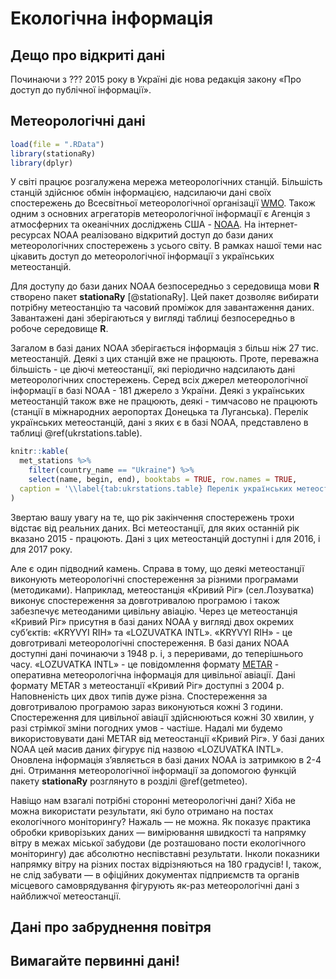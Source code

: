 # Екологічна інформація {#ecoinfo}

## Дещо про відкриті дані {#opendata}

Починаючи з ??? 2015 року в Україні діє нова редакція закону «Про доступ до публічної інформації».

## Метеорологічні дані {#meteodata}
```r
load(file = ".RData")
library(stationaRy)
library(dplyr)
```

У світі працює розгалужена мережа метеорологічних станцій. Більшість станцій здійснює обмін інформацією, надсилаючи дані своїх спостережень до Всесвітньої метеорологічної організації [WMO](https://public.wmo.int/en). Також одним з основних агрегаторів метеорологічної інформації є Агенція з атмосферних та океанічних досліджень США - [NOAA](http://www.noaa.gov/). На інтернет-ресурсах NOAA реалізовано відкритий доступ до бази даних метеорологічних спостережень з усього світу. В рамках нашої теми нас цікавить доступ до метеорологічної інформації з українських метеостанцій.

Для доступу до бази даних NOAA безпосередньо з середовища мови **R** створено пакет **stationaRy** [@stationaRy]. Цей пакет дозволяє вибирати потрібну метеостанцію та часовий проміжок для завантаження даних. Завантажені дані зберігаються у вигляді таблиці безпосередньо в робоче середовище **R**.

Загалом в базі даних NOAA зберігається інформація з більш ніж 27 тис. метеостанцій. Деякі з цих станцій вже не працюють. Проте, переважна більшість - це діючі метеостанції, які періодично надсилають дані метеорологічних спостережень. Серед всіх джерел метеорологічної інформації в базі NOAA - 181 джерело з України. Деякі з українських метеостанцій також вже не працюють, деякі - тимчасово не працюють (станції в міжнародних аеропортах Донецька та Луганська). Перелік українських метеостанцій, дані з яких є в базі NOAA, представлено в таблиці \@ref(ukrstations.table).

```r
knitr::kable(
  met_stations %>%
    filter(country_name == "Ukraine") %>%
    select(name, begin, end), booktabs = TRUE, row.names = TRUE,
  caption = '\\label{tab:ukrstations.table} Перелік українських метеостанцій в базі даних NOAA'
)
```

Звертаю вашу увагу на те, що рік закінчення спостережень трохи відстає від реальних даних. Всі метеостанції, для яких останній рік вказано 2015 - працюють. Дані з цих метеостанцій доступні і для 2016, і для 2017 року.

Але є один підводний камень. Справа в тому, що деякі метеостанції виконують метеорологічні спостереження за різними програмами (методиками). Наприклад, метеостанція «Кривий Ріг» (сел.Лозуватка) виконує спостереження за довготривалою програмою і також забезпечує метеоданими цивільну авіацію. Через це метеостанція «Кривий Ріг» присутня в базі даних NOAA у вигляді двох окремих суб’єктів: «KRYVYI RIH» та «LOZUVATKA INTL». «KRYVYI RIH» - це довготривалі метеорологічні спостереження. В базі даних NOAA доступні дані починаючи з 1948 р. і, з переривами, до теперішнього часу. «LOZUVATKA INTL» - це повідомлення формату [METAR](https://en.wikipedia.org/wiki/METAR) - оперативна метеорологічна інформація для цивільної авіації. Дані формату METAR з метеостанції «Кривий Ріг» доступні з 2004 р. Наповненість цих двох типів дуже різна. Спостереження за довготривалою програмою зараз виконуються кожні 3 години. Спостереження для цивільної авіації здійснюються кожні 30 хвилин, у разі стрімкої зміни погодних умов - частіше. Надалі ми будемо використовувати дані METAR від метеостанції «Кривий Ріг». У базі даних NOAA цей масив даних фігурує під назвою «LOZUVATKA INTL». Оновлена інформація з’являється в базі даних NOAA із затримкою в 2-4 дні. Отримання метеорологічної інформації за допомогою функцій пакету **stationaRy** розглянуто в розділі \@ref(getmeteo).

Навіщо нам взагалі потрібні сторонні метеорологічні дані? Хіба не можна використати результати, які було отримано на постах екологічного моніторингу? Нажаль --- не можна. Як показує практика обробки криворізьких даних --- вимірювання швидкості та напрямку вітру в межах міської забудови (де розташовано пости екологічного моніторингу) дає абсолютно неспівставні результати. Інколи показники напрямку вітру на різних постах відрізняються на 180 градусів! І, також, не слід забувати --- в офіційних документах підприємств та органів місцевого самоврядування фігурують як-раз метеорологічні дані з найближчої метеостанції.

## Дані про забруднення повітря {#pollutiondata}



## Вимагайте первинні дані! {#forcedata}

